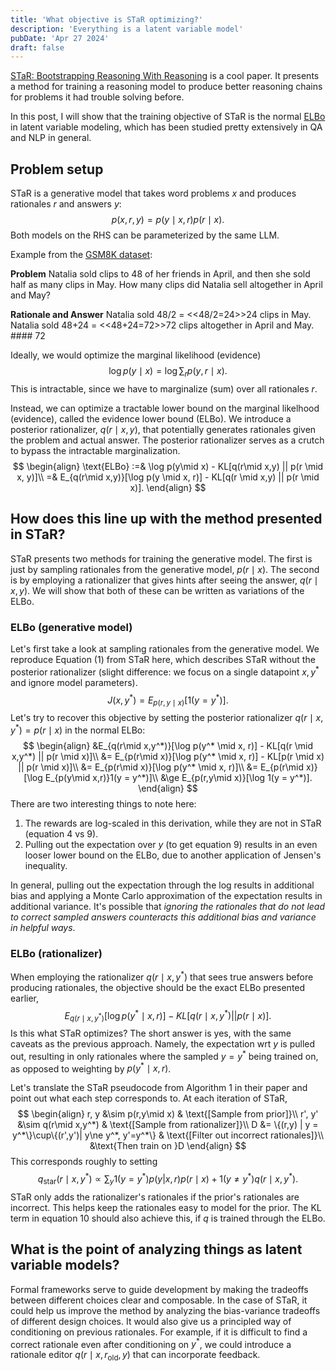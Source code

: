 ```yaml
---
title: 'What objective is STaR optimizing?'
description: 'Everything is a latent variable model'
pubDate: 'Apr 27 2024'
draft: false
---
```


[STaR: Bootstrapping Reasoning With Reasoning](https://arxiv.org/abs/2203.14465)
is a cool paper.
It presents a method for training a reasoning model to produce better reasoning chains
for problems it had trouble solving before.

In this post, I will show that the training objective of STaR is 
the normal [ELBo](https://en.wikipedia.org/wiki/Evidence_lower_bound)
in latent variable modeling, which has been studied pretty extensively in QA and NLP in general.

## Problem setup
STaR is a generative model that takes word problems $x$
and produces rationales $r$ and answers $y$:
$$
p(x,r,y) = p(y\mid x, r)p(r\mid x).
$$
Both models on the RHS can be parameterized by the same LLM.

Example from the [GSM8K dataset](https://huggingface.co/datasets/gsm8k): 

**Problem**
Natalia sold clips to 48 of her friends in April, and then she sold half as many clips in May. How many clips did Natalia sell altogether in April and May?

**Rationale and Answer**
Natalia sold 48/2 = \<\<48/2=24\>\>24 clips in May. Natalia sold 48+24 = \<\<48+24=72\>\>72 clips altogether in April and May. #### 72

Ideally, we would optimize the marginal likelihood (evidence)
$$
\begin{equation}
\log p(y\mid x) = \log \sum_r p(y,r\mid x).
\end{equation}
$$
This is intractable, since we have to marginalize (sum) over all rationales $r$.

Instead, we can optimize a tractable lower bound on the marginal likelhood (evidence),
called the evidence lower bound (ELBo).
We introduce a posterior rationalizer, $q(r \mid x,y)$,
that potentially generates rationales given the problem and actual answer.
The posterior rationalizer serves as a crutch to bypass the intractable marginalization.
$$
\begin{align}
\text{ELBo} :=& \log p(y\mid x) - KL[q(r\mid x,y) || p(r \mid x, y)]\\
=& E_{q(r\mid x,y)}[\log p(y \mid x, r)] - KL[q(r \mid x,y) || p(r \mid x)].
\end{align}
$$

## How does this line up with the method presented in STaR?
STaR presents two methods for training the generative model.
The first is just by sampling rationales from the generative model, $p(r\mid x)$.
The second is by employing a rationalizer that gives hints after seeing the answer,
$q(r \mid x,y)$.
We will show that both of these can be written as variations of the ELBo.

### ELBo (generative model)
Let's first take a look at sampling rationales from the generative model.
We reproduce Equation (1) from STaR here,
which describes STaR without the posterior rationalizer
(slight difference: we focus on a single datapoint $x,y^*$ and ignore model parameters).
$$
\begin{equation}
J(x, y^*) = E_{p(r,y \mid x)}[1(y=y^*)].
\end{equation}
$$
Let's try to recover this objective by
setting the posterior rationalizer $q(r\mid x,y^*) = p(r\mid x)$ in the normal ELBo:
$$
\begin{align}
&E_{q(r\mid x,y^*)}[\log p(y^* \mid x, r)] - KL[q(r \mid x,y^*) || p(r \mid x)]\\
&= E_{p(r\mid x)}[\log p(y^* \mid x, r)] - KL[p(r \mid x) || p(r \mid x)]\\
&= E_{p(r\mid x)}[\log p(y^* \mid x, r)]\\
&= E_{p(r\mid x)}[\log E_{p(y\mid x,r)}1(y = y^*)]\\
&\ge E_{p(r,y\mid x)}[\log 1(y = y^*)].
\end{align}
$$
There are two interesting things to note here:
1. The rewards are log-scaled in this derivation, while they are not in STaR (equation 4 vs 9).
2. Pulling out the expectation over $y$ (to get equation 9) results in an even looser lower bound on the ELBo, due to another application of
Jensen's inequality.

In general, pulling out the expectation through the log results in additional bias
and applying a Monte Carlo approximation of the expectation results in additional variance.
It's possible that *ignoring the rationales that do not lead to correct sampled answers
counteracts this additional bias and variance in helpful ways*.

### ELBo (rationalizer)
When employing the rationalizer $q(r \mid x,y^*)$ that sees true answers before producing rationales, 
the objective should be the exact ELBo presented earlier,
$$
\begin{equation}
E_{q(r\mid x,y^*)}[\log p(y^* \mid x, r)] - KL[q(r \mid x,y^*) || p(r \mid x)].
\end{equation}
$$
Is this what STaR optimizes?
The short answer is yes, with the same caveats as the previous approach.
Namely, the expectation wrt $y$ is pulled out, resulting in only rationales where
the sampled $y = y^*$ being trained on, as opposed to weighting by $p(y^* \mid x, r)$.

Let's translate the STaR pseudocode from Algorithm 1 in their paper
and point out what each step corresponds to.
At each iteration of STaR,
$$
\begin{align}
r, y &\sim p(r,y\mid x) & \text{[Sample from prior]}\\
r', y' &\sim q(r\mid x,y^*) & \text{[Sample from rationalizer]}\\
D &= \{(r,y) | y = y^*\}\cup\{(r',y')| y\ne y^*, y'=y^*\} & \text{[Filter out incorrect rationales]}\\
&\text{Then train on }D
\end{align}
$$
This corresponds roughly to setting
$$
\begin{equation}
q_{\text{star}}(r\mid x,y^*) \propto \sum_y 1(y=y^*) p(y|x,r) p(r\mid x) + 1(y\ne y^*) q(r\mid x,y^*).
\end{equation}
$$
STaR only adds the rationalizer's rationales if the prior's
rationales are incorrect.
This helps keep the rationales easy to model for the prior.
The KL term in equation 10 should also achieve this, if $q$ is trained through the ELBo.

## What is the point of analyzing things as latent variable models?
Formal frameworks serve to guide development by making the tradeoffs between
different choices clear and composable.
In the case of STaR, it could help us improve the method by analyzing the
bias-variance tradeoffs of different design choices.
It would also give us a principled way of conditioning on previous rationales.
For example, if it is difficult to find a correct rationale 
even after conditioning on $y^*$,
we could introduce a rationale editor $q(r \mid x, r_{\text{old}}, y)$
that can incorporate feedback.
